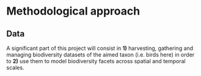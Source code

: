 
# Methodological approach {#method}

## Data

A significant part of this project will consist in **1)** harvesting, gathering and managing biodiversity
datasets of the aimed taxon (i.e. birds here) in order to **2)** use them to model biodiversity facets
across spatial and temporal scales.
